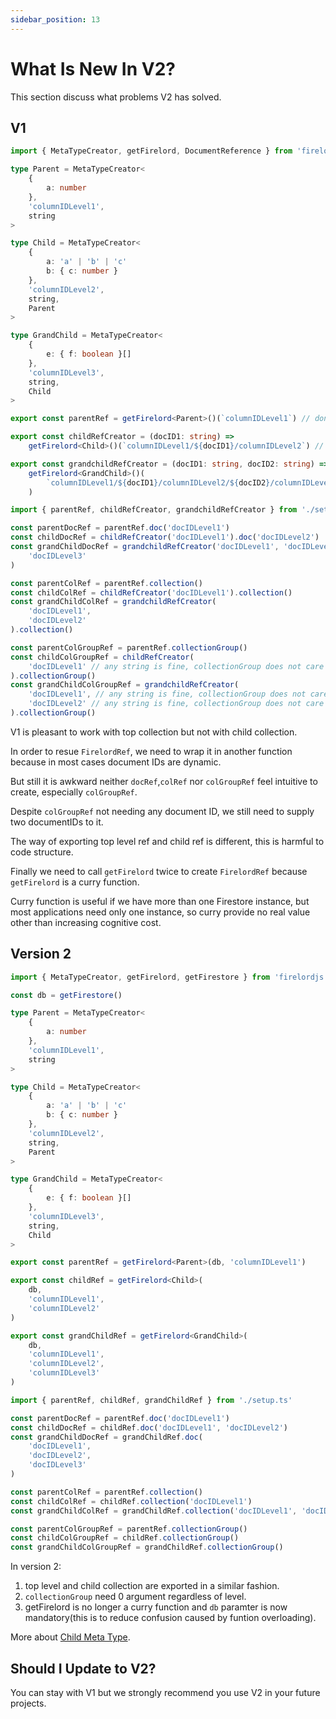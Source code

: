 ```yaml
---
sidebar_position: 13
---
```


# What Is New In V2?

This section discuss what problems V2 has solved.

## V1

```ts title='setup.ts'
import { MetaTypeCreator, getFirelord, DocumentReference } from 'firelordjs'

type Parent = MetaTypeCreator<
	{
		a: number
	},
	'columnIDLevel1',
	string
>

type Child = MetaTypeCreator<
	{
		a: 'a' | 'b' | 'c'
		b: { c: number }
	},
	'columnIDLevel2',
	string,
	Parent
>

type GrandChild = MetaTypeCreator<
	{
		e: { f: boolean }[]
	},
	'columnIDLevel3',
	string,
	Child
>

export const parentRef = getFirelord<Parent>()(`columnIDLevel1`) // don't ned to wrap it in a function

export const childRefCreator = (docID1: string) =>
	getFirelord<Child>()(`columnIDLevel1/${docID1}/columnIDLevel2`) // need to wrap it in a function

export const grandchildRefCreator = (docID1: string, docID2: string) =>
	getFirelord<GrandChild>()(
		`columnIDLevel1/${docID1}/columnIDLevel2/${docID2}/columnIDLevel3` // need to wrap it in a function
	)
```

```ts title='implementation.ts'
import { parentRef, childRefCreator, grandchildRefCreator } from './setup.ts'

const parentDocRef = parentRef.doc('docIDLevel1')
const childDocRef = childRefCreator('docIDLevel1').doc('docIDLevel2')
const grandChildDocRef = grandchildRefCreator('docIDLevel1', 'docIDLevel2').doc(
	'docIDLevel3'
)

const parentColRef = parentRef.collection()
const childColRef = childRefCreator('docIDLevel1').collection()
const grandChildColRef = grandchildRefCreator(
	'docIDLevel1',
	'docIDLevel2'
).collection()

const parentColGroupRef = parentRef.collectionGroup()
const childColGroupRef = childRefCreator(
	'docIDLevel1' // any string is fine, collectionGroup does not care about document ID
).collectionGroup()
const grandChildColGroupRef = grandchildRefCreator(
	'docIDLevel1', // any string is fine, collectionGroup does not care about document ID
	'docIDLevel2' // any string is fine, collectionGroup does not care about document ID
).collectionGroup()
```

V1 is pleasant to work with top collection but not with child collection.

In order to resue `FirelordRef`, we need to wrap it in another function because in most cases document IDs are dynamic.

But still it is awkward neither `docRef`,`colRef` nor `colGroupRef` feel intuitive to create, especially `colGroupRef`.

Despite `colGroupRef` not needing any document ID, we still need to supply two documentIDs to it.

The way of exporting top level ref and child ref is different, this is harmful to code structure.

Finally we need to call `getFirelord` twice to create `FirelordRef` because `getFirelord` is a curry function.

Curry function is useful if we have more than one Firestore instance, but most applications need only one instance, so curry provide no real value other than increasing cognitive cost.

## Version 2

```ts title='setup.ts'
import { MetaTypeCreator, getFirelord, getFirestore } from 'firelordjs'

const db = getFirestore()

type Parent = MetaTypeCreator<
	{
		a: number
	},
	'columnIDLevel1',
	string
>

type Child = MetaTypeCreator<
	{
		a: 'a' | 'b' | 'c'
		b: { c: number }
	},
	'columnIDLevel2',
	string,
	Parent
>

type GrandChild = MetaTypeCreator<
	{
		e: { f: boolean }[]
	},
	'columnIDLevel3',
	string,
	Child
>

export const parentRef = getFirelord<Parent>(db, 'columnIDLevel1')

export const childRef = getFirelord<Child>(
	db,
	'columnIDLevel1',
	'columnIDLevel2'
)

export const grandChildRef = getFirelord<GrandChild>(
	db,
	'columnIDLevel1',
	'columnIDLevel2',
	'columnIDLevel3'
)
```

```ts title='implementation.ts'
import { parentRef, childRef, grandChildRef } from './setup.ts'

const parentDocRef = parentRef.doc('docIDLevel1')
const childDocRef = childRef.doc('docIDLevel1', 'docIDLevel2')
const grandChildDocRef = grandChildRef.doc(
	'docIDLevel1',
	'docIDLevel2',
	'docIDLevel3'
)

const parentColRef = parentRef.collection()
const childColRef = childRef.collection('docIDLevel1')
const grandChildColRef = grandChildRef.collection('docIDLevel1', 'docIDLevel2')

const parentColGroupRef = parentRef.collectionGroup()
const childColGroupRef = childRef.collectionGroup()
const grandChildColGroupRef = grandChildRef.collectionGroup()
```

In version 2:

1. top level and child collection are exported in a similar fashion.
2. `collectionGroup` need 0 argument regardless of level.
3. getFirelord is no longer a curry function and `db` paramter is now mandatory(this is to reduce confusion caused by funtion overloading).

More about [Child Meta Type](./guides/child_metatype).

## Should I Update to V2?

You can stay with V1 but we strongly recommend you use V2 in your future projects.
